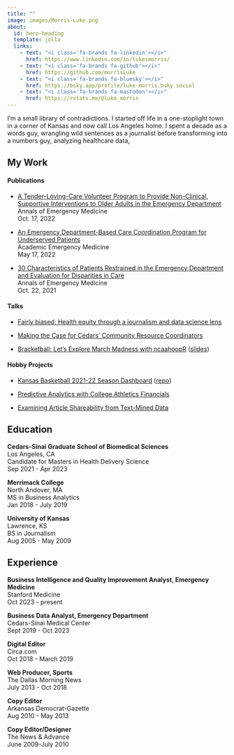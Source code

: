 ```yaml
---
title: ""
image: images/Morris-Luke.png
about:
  id: hero-heading
  template: jolla
  links:
    - text: "<i class='fa-brands fa-linkedin'></i>"
      href: https://www.linkedin.com/in/lukesmorris/
    - text: "<i class='fa-brands fa-github'></i>"
      href: https://github.com/morrisLuke
    - text: "<i class='fa-brands fa-bluesky'></i>"
      href: https://bsky.app/profile/luke-morris.bsky.social
    - text: "<i class='fa-brands fa-mastodon'></i>"
      href: https://rstats.me/@luke_morris
---
```


:::: {#hero-heading}
I'm a small library of contradictions. I started off life in a one-stoplight town in a corner of Kansas and now call Los Angeles home. I spent a decade as a words guy, wrangling wild sentences as a journalist before transforming into a numbers guy, analyzing healthcare data<a rel="me" href="https://rstats.me/@luke_morris">.</a>

::: {#resume-links}
## My Work

#### Publications

-   [A Tender-Loving-Care Volunteer Program to Provide Non-Clinical, Supportive Interventions to Older Adults in the Emergency Department](https://www.sciencedirect.com/science/article/pii/S019606442200703X)\
    Annals of Emergency Medicine\
    Oct. 17, 2022

-   [An Emergency Department-Based Care Coordination Program for Underserved Patients](https://onlinelibrary.wiley.com/doi/full/10.1111/acem.14511)\
    Academic Emergency Medicine\
    May 17, 2022

-   [30 Characteristics of Patients Restrained in the Emergency Department and Evaluation for Disparities in Care](https://www.annemergmed.com/article/S0196-0644(21)00879-9/fulltext)\
    Annals of Emergency Medicine\
    Oct. 22, 2021

#### Talks

-   [Fairly biased: Health equity through a journalism and data science lens](https://lukesmorris.com/health-equity-lecture/Health_Equity_Lecture.html)

-   [Making the Case for Cedars' Community Resource Coordinators](https://morrisluke.github.io/Cedars_CRCs/Cedars_CRCs.html)

-   [Bracketball: Let's Explore March Madness with ncaahoopR](https://youtu.be/_KnVDbc7Rew) ([slides](https://docs.google.com/presentation/d/1F9TTfK1_zRlzdvw4UCseaAXh-NQch4oy6zB3zXMamiY/edit?usp=sharing))

#### Hobby Projects

-   [Kansas Basketball 2021-22 Season Dashboard](https://hzr5pf-luke0morris.shinyapps.io/kansas-basketball-2021-22/) ([repo](https://github.com/morrisLuke/kansas_basketball_dashboard))

-   [Predictive Analytics with College Athletics Financials](https://github.com/morrisLuke/Predictive-Analytics-with-College-Athletics-Financials)

-   [Examining Article Shareability from Text-Mined Data](https://github.com/morrisLuke/Examining-Article-Shareability)
:::

## Education

**Cedars-Sinai Graduate School of Biomedical Sciences**\
Los Angeles, CA\
Candidate for Masters in Health Delivery Science\
Sep 2021 - Apr 2023

**Merrimack College**\
North Andover, MA\
MS in Business Analytics\
Jan 2018 - July 2019

**University of Kansas**\
Lawrence, KS\
BS in Journalism\
Aug 2005 - May 2009

## Experience

**Business Intelligence and Quality Improvement Analyst, Emergency Medicine**\
Stanford Medicine\
Oct 2023 - present

**Business Data Analyst, Emergency Department**\
Cedars-Sinai Medical Center\
Sept 2019 - Oct 2023

**Digital Editor**\
Circa.com\
Oct 2018 - March 2019

**Web Producer, Sports**\
The Dallas Morning News\
July 2013 - Oct 2018

**Copy Editor**\
Arkansas Democrat-Gazette\
Aug 2010 - May 2013

**Copy Editor/Designer**\
The News & Advance\
June 2009-July 2010
::::
